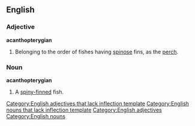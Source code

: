 ==English==

===Adjective===
'''acanthopterygian'''[[Category:English adjectives that lack inflection template]]

# {{zoology}} Belonging to the order of fishes having [[spinose]] fins, as the [[perch]].

===Noun===
'''acanthopterygian'''[[Category:English nouns that lack inflection template]]

# A [[spiny-finned]] fish.

[[Category:English adjectives]]
[[Category:English nouns]]